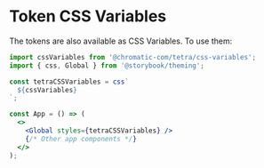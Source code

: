 
<Meta title="Tokens/CSS Variables" />

# Token CSS Variables

The tokens are also available as CSS Variables. To use them:

```jsx
import cssVariables from '@chromatic-com/tetra/css-variables';
import { css, Global } from '@storybook/theming';

const tetraCSSVariables = css`
  ${cssVariables}
`;

const App = () => (
  <>
    <Global styles={tetraCSSVariables} />
    {/* Other app components */}
  </>
);
```

<Source code={cssVariables} />
